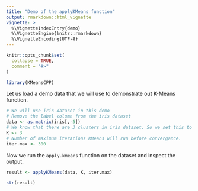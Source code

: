 ```yaml
---
title: "Demo of the applyKMeans function"
output: rmarkdown::html_vignette
vignette: >
  %\VignetteIndexEntry{demo}
  %\VignetteEngine{knitr::rmarkdown}
  %\VignetteEncoding{UTF-8}
---
```


```r
knitr::opts_chunk$set(
  collapse = TRUE,
  comment = "#>"
)
```

```r
library(KMeansCPP)
```

Let us load a demo data that we will use to demonstrate out K-Means function.

```r
# We will use iris dataset in this demo
# Remove the label column from the iris dataset
data <- as.matrix(iris[,-5])
# We know that there are 3 clusters in iris dataset. So we set this to 3.
K <- 3
# Number of maximum iterations KMeans will run before convergance.
iter.max <- 300
```

Now we run the `apply.kmeans` function on the dataset and inspect the output.

```r
result <- applyKMeans(data, K, iter.max)

str(result)
```
